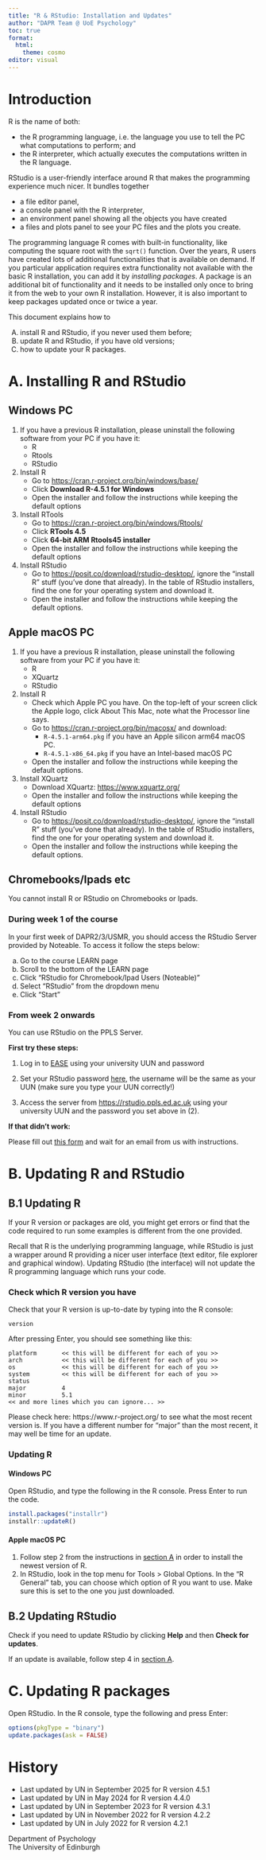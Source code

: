 ```yaml
---
title: "R & RStudio: Installation and Updates"
author: "DAPR Team @ UoE Psychology"
toc: true
format:
  html:
    theme: cosmo
editor: visual
---
```


# Introduction

R is the name of both:

- the R programming language, i.e. the language you use to tell the PC what computations to perform; and
- the R interpreter, which actually executes the computations written in the R language.

RStudio is a user-friendly interface around R that makes the programming experience much nicer. It bundles together 

- a file editor panel, 
- a console panel with the R interpreter, 
- an environment panel showing all the objects you have created
- a files and plots panel to see your PC files and the plots you create.


The programming language R comes with built-in functionality, like computing the square root with the `sqrt()` function. Over the years, R users have created lots of additional functionalities that is available on demand. If you particular application requires extra functionality not available with the basic R installation, you can add it by *installing packages*. A package is an additional bit of functionality and it needs to be installed only once to bring it from the web to your own R installation. However, it is also important to keep packages updated once or twice a year.


This document explains how to 

A) install R and RStudio, if you never used them before; 
B) update R and RStudio, if you have old versions;
C) how to update your R packages.




# A. Installing R and RStudio {#install-rstudio}

::: {.panel-tabset}

## Windows PC

1. If you have a previous R installation, please uninstall the following software from your PC if you have it:
    - R
    - Rtools
    - RStudio
2. Install R
    - Go to <https://cran.r-project.org/bin/windows/base/> 
    - Click __Download R-4.5.1 for Windows__
    - Open the installer and follow the instructions while keeping the default options
3. Install RTools
    - Go to <https://cran.r-project.org/bin/windows/Rtools/> 
    - Click __RTools 4.5__
    - Click __64-bit ARM Rtools45 installer__
    - Open the installer and follow the instructions while keeping the default options
4. Install RStudio
    - Go to <https://posit.co/download/rstudio-desktop/>, ignore the "install R" stuff (you've done that already). In the table of RStudio installers, find the one for your operating system and download it.  
    - Open the installer and follow the instructions while keeping the default options.


## Apple macOS PC

1. If you have a previous R installation, please uninstall the following software from your PC if you have it:
    - R
    - XQuartz
    - RStudio
2. Install R
    - Check which Apple PC you have. On the top-left of your screen click the Apple logo, click About This Mac, note what the Processor line says. 
    - Go to <https://cran.r-project.org/bin/macosx/> and download:  
        - `R-4.5.1-arm64.pkg` if you have an Apple silicon arm64 macOS PC.
        - `R-4.5.1-x86_64.pkg` if you have an Intel-based macOS PC
    - Open the installer and follow the instructions while keeping the default options.
3. Install XQuartz
    - Download XQuartz: <https://www.xquartz.org/>
    - Open the installer and follow the instructions while keeping the default options
4. Install RStudio
    - Go to <https://posit.co/download/rstudio-desktop/>, ignore the "install R" stuff (you've done that already). In the table of RStudio installers, find the one for your operating system and download it.  
    - Open the installer and follow the instructions while keeping the default options.


## Chromebooks/Ipads etc

You cannot install R or RStudio on Chromebooks or Ipads.  

::: {.callout-important icon='false'}
### During week 1 of the course

In your first week of DAPR2/3/USMR, you should access the RStudio Server provided by Noteable. To access it follow the steps below:

a. Go to the course LEARN page
b. Scroll to the bottom of the LEARN page
c. Click "RStudio for Chromebook/Ipad Users (Noteable)"
d. Select "RStudio" from the dropdown menu
e. Click "Start"
:::

::: {.callout-note collapse="true" icon='false'}

### From week 2 onwards

You can use RStudio on the PPLS Server.  

__First try these steps:__

1. Log in to [EASE](https://www.ease.ed.ac.uk/) using your university UUN and password

2. Set your RStudio password [here](https://rstudio.ppls.ed.ac.uk/setpass.php), the username will be the same as your UUN (make sure you type your UUN correctly!)

3. Access the server from <https://rstudio.ppls.ed.ac.uk> using your university UUN and the password you set above in (2).

__If that didn't work:__

Please fill out [this form](https://forms.office.com/r/Pc5aqhyveE) and wait for an email from us with instructions.

:::

:::




# B. Updating R and RStudio

## B.1 Updating R

If your R version or packages are old, you might get errors or find that the code required to run some examples is different from the one provided.

Recall that R is the underlying programming language, while RStudio is just a wrapper around R providing a nicer user interface (text editor, file explorer and graphical window). Updating RStudio (the interface) will not update the R programming language which runs your code.  

### Check which R version you have

Check that your R version is up-to-date by typing into the R console:

```
version
```

After pressing Enter, you should see  something like this:

```
platform       << this will be different for each of you >>     
arch           << this will be different for each of you >>                  
os             << this will be different for each of you >>     
system         << this will be different for each of you >>        
status                                     
major          4                           
minor          5.1                         
<< and more lines which you can ignore... >>
```

Please check here: https://www.r-project.org/ to see what the most recent version is. If you have a different number for "major" than the most recent, it may well be time for an update.  


### Updating R

::: {.panel-tabset}

#### Windows PC

Open RStudio, and type the following in the R console. Press Enter to run the code.

```r
install.packages("installr")
installr::updateR()
```


#### Apple macOS PC

1. Follow step 2 from the instructions in [section A](#install-r) in order to install the newest version of R.  
2. In RStudio, look in the top menu for Tools > Global Options. In the "R General" tab, you can choose which option of R you want to use. Make sure this is set to the one you just downloaded.  

:::


## B.2 Updating RStudio

Check if you need to update RStudio by clicking __Help__ and then __Check for updates__.

If an update is available, follow step 4 in [section A](#install-rstudio).



# C. Updating R packages {#update-packages}

Open RStudio. In the R console, type the following and press Enter:

```r
options(pkgType = "binary")
update.packages(ask = FALSE)
```



# History

- Last updated by UN in September 2025 for R version 4.5.1
- Last updated by UN in May 2024 for R version 4.4.0
- Last updated by UN in September 2023 for R version 4.3.1
- Last updated by UN in November 2022 for R version 4.2.2
- Last updated by UN in July 2022 for R version 4.2.1

Department of Psychology  
The University of Edinburgh
